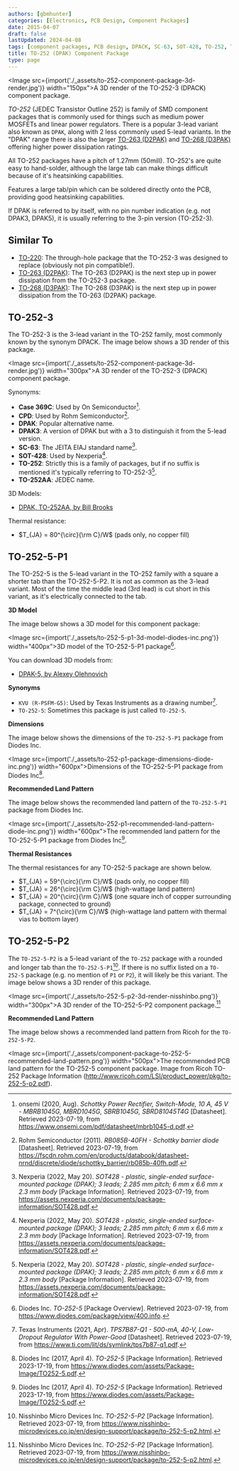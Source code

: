 ```yaml
---
authors: [gbmhunter]
categories: [Electronics, PCB Design, Component Packages]
date: 2015-04-07
draft: false
lastUpdated: 2024-04-08
tags: [component packages, PCB design, DPACK, SC-63, SOT-428, TO-252, TO-252AA, CPD, Case 369C]
title: TO-252 (DPAK) Component Package
type: page
---
```



<Image src={import('./_assets/to-252-component-package-3d-render.jpg')} width="150px">A 3D render of the TO-252-3 (DPACK) component package.</Image>

_TO-252_ (JEDEC Transistor Outline 252) is family of SMD component packages that is commonly used for things such as medium power MOSFETs and linear power regulators. There is a popular 3-lead variant also known as `DPAK`, along with 2 less commonly used 5-lead variants. In the "DPAK" range there is also the larger [TO-263 (D2PAK)](/pcb-design/component-packages/to-263-component-package/) and [TO-268 (D3PAK)](/pcb-design/component-packages/to-268-component-package/) offering higher power dissipation ratings.

All TO-252 packages have a pitch of 1.27mm (50mill). TO-252's are quite easy to hand-solder, although the large tab can make things difficult because of it's heatsinking capabilities.

Features a large tab/pin which can be soldered directly onto the PCB, providing good heatsinking capabilities.

<Aside type="tip">
If DPAK is referred to by itself, with no pin number indication (e.g. not DPAK3, DPAK5), it is usually referring to the 3-pin version (TO-252-3).
</Aside>

## Similar To

* [TO-220](/pcb-design/component-packages/to-220-component-package): The through-hole package that the TO-252-3 was designed to replace (obviously not pin compatible!).
* [TO-263 (D2PAK)](/pcb-design/component-packages/to-263-component-package/): The TO-263 (D2PAK) is the next step up in power dissipation from the TO-252-3 package.
* [TO-268 (D3PAK)](/pcb-design/component-packages/to-268-component-package/): The TO-268 (D3PAK) is the next step up in power dissipation from the TO-263 (D2PAK) package.

## TO-252-3

The TO-252-3 is the 3-lead variant in the TO-252 family, most commonly known by the synonym DPACK. The image below shows a 3D render of this package.

<Image src={import('./_assets/to-252-component-package-3d-render.jpg')} width="300px">A 3D render of the TO-252-3 (DPACK) component package.</Image>

Synonyms:

* **Case 369C**: Used by On Semiconductor[^onsemi-mbrb1045g-schottky-diode-ds].
* **CPD**: Used by Rohm Semiconductor[^rohm-semi-rb085b-40fh-schottky-diode-ds].
* **DPAK**: Popular alternative name.
* **DPAK3**: A version of DPAK but with a 3 to distinguish it from the 5-lead version.
* **SC-63**: The JEITA EIAJ standard name[^nexperia-sot-428-package-info].
* **SOT-428**: Used by Nexperia[^nexperia-sot-428-package-info].
* **TO-252**: Strictly this is a family of packages, but if no suffix is mentioned it's typically referring to TO-252-3[^nexperia-sot-428-package-info].
* **TO-252AA**: JEDEC name.

3D Models:

* [DPAK, TO-252AA, by Bill Brooks](http://www.3dcontentcentral.com/download-model.aspx?catalogid=171&amp;id=444823)

Thermal resistance:

* $T_{JA} = 80^{\circ}{\rm C}/W$ (pads only, no copper fill)

## TO-252-5-P1

The TO-252-5 is the 5-lead variant in the TO-252 family with a square a shorter tab than the TO-252-5-P2. It is not as common as the 3-lead variant. Most of the time the middle lead (3rd lead) is cut short in this variant, as it's electrically connected to the tab.

**3D Model**

The image below shows a 3D model for this component package:

<Image src={import('./_assets/to-252-5-p1-3d-model-diodes-inc.png')} width="400px">3D model of the TO-252-5-P1 package[^diodes-inc-to-252-5-p1].</Image>

You can download 3D models from:

* [DPAK-5, by Alexey Olehnovich](http://www.3dcontentcentral.com/download-model.aspx?catalogid=171&amp;id=432344)

**Synonyms**

* `KVU (R-PSFM-G5)`: Used by Texas Instruments as a drawing number[^ti-tps7b87-q1-ldo-ds].
* `TO-252-5`: Sometimes this package is just called `TO-252-5`.

**Dimensions**

The image below shows the dimensions of the `TO-252-5-P1` package from Diodes Inc.

<Image src={import('./_assets/to-252-p1-package-dimensions-diode-inc.png')} width="600px">Dimensions of the TO-252-5-P1 package from Diodes Inc[^diodes-inc-to-252-5-p2-ds].</Image>

**Recommended Land Pattern**

The image below shows the recommended land pattern of the `TO-252-5-P1` package from Diodes Inc.

<Image src={import('./_assets/to-252-p1-recommended-land-pattern-diode-inc.png')} width="600px">The recommended land pattern for the TO-252-5-P1 package from Diodes Inc[^diodes-inc-to-252-5-p2-ds].</Image>

**Thermal Resistances**

The thermal resistances for any TO-252-5 package are shown below. 

* $T_{JA} = 59^{\circ}{\rm C}/W$ (pads only, no copper fill)
* $T_{JA} = 26^{\circ}{\rm C}/W$ (high-wattage land pattern)
* $T_{JA} = 20^{\circ}{\rm C}/W$ (one square inch of copper surrounding package, connected to ground)
* $T_{JA} = 7^{\circ}{\rm C}/W$ (high-wattage land pattern with thermal vias to bottom layer)

## TO-252-5-P2

The `TO-252-5-P2` is a 5-lead variant of the `TO-252` package with a rounded and longer tab than the `TO-252-5-P1`[^nisshinbo-to-252-5-p2]. If there is no suffix listed on a `TO-252-5` package (e.g. no mention of `P1` or `P2`), it will likely be this variant. The image below shows a 3D render of this package.

<Image src={import('./_assets/to-252-5-p2-3d-render-nisshinbo.png')} width="300px">A 3D render of the TO-252-5-P2 component package.[^nisshinbo-to-252-5-p2]</Image>

**Recommended Land Pattern**

The image below shows a recommended land pattern from Ricoh for the `TO-252-5-P2`.

<Image src={import('./_assets/component-package-to-252-5-recommended-land-pattern.png')} width="500px">The recommended PCB land pattern for the TO-252-5 component package. Image from Ricoh TO-252 Package Information (http://www.ricoh.com/LSI/product_power/pkg/to-252-5-p2.pdf).</Image>

[^onsemi-mbrb1045g-schottky-diode-ds]: onsemi (2020, Aug). _Schottky Power Rectifier, Switch-Mode, 10 A, 45 V - MBRB1045G, MBRD1045G, SBRB1045G, SBRD81045T4G_ [Datasheet]. Retrieved 2023-07-19, from https://www.onsemi.com/pdf/datasheet/mbrb1045-d.pdf.
[^nexperia-sot-428-package-info]: Nexperia (2022, May 20). _SOT428 - plastic, single-ended surface-mounted package (DPAK); 3 leads; 2.285 mm pitch; 6 mm x 6.6 mm x 2.3 mm body_ [Package Information]. Retrieved 2023-07-19, from https://assets.nexperia.com/documents/package-information/SOT428.pdf.
[^nisshinbo-to-252-5-p2]: Nisshinbo Micro Devices Inc. _TO-252-5-P2_ [Package Information]. Retrieved 2023-07-19, from https://www.nisshinbo-microdevices.co.jp/en/design-support/package/to-252-5-p2.html.
[^diodes-inc-to-252-5-p1]: Diodes Inc. _TO-252-5_ [Package Overview]. Retrieved 2023-07-19, from https://www.diodes.com/package/view/400.info.
[^diodes-inc-to-252-5-p2-ds]: Diodes Inc (2017, April 4). _TO-252-5_ [Package Information]. Retrieved 2023-17-19, from https://www.diodes.com/assets/Package-Image/TO252-5.pdf.
[^ti-tps7b87-q1-ldo-ds]: Texas Instruments (2021, Apr). _TPS7B87-Q1 - 500-mA, 40-V, Low-Dropout Regulator With Power-Good_ [Datasheet]. Retrieved 2023-07-19, from https://www.ti.com/lit/ds/symlink/tps7b87-q1.pdf. 
[^rohm-semi-rb085b-40fh-schottky-diode-ds]: Rohm Semiconductor (2011). _RB085B-40FH - Schottky barrier diode_ [Datasheet]. Retrieved 2023-07-19, from https://fscdn.rohm.com/en/products/databook/datasheet-nrnd/discrete/diode/schottky_barrier/rb085b-40fh.pdf.  
